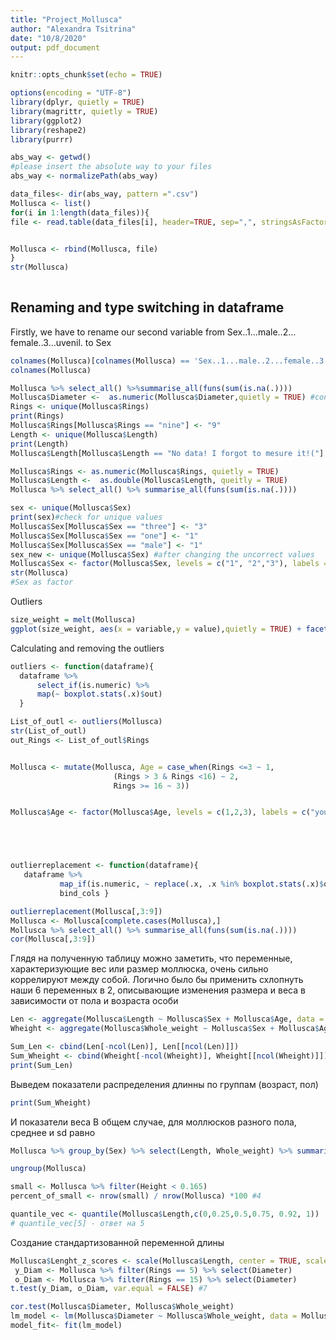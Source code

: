 ```yaml
---
title: "Project_Mollusca"
author: "Alexandra Tsitrina"
date: "10/8/2020"
output: pdf_document
---
```


```r
knitr::opts_chunk$set(echo = TRUE)
```

```r
options(encoding = "UTF-8")
library(dplyr, quietly = TRUE)
library(magrittr, quietly = TRUE)
library(ggplot2)
library(reshape2)
library(purrr)
```


```r
abs_way <- getwd()
#please insert the absolute way to your files
abs_way <- normalizePath(abs_way)

data_files<- dir(abs_way, pattern =".csv")
Mollusca <- list()
for(i in 1:length(data_files)){
file <- read.table(data_files[i], header=TRUE, sep=",", stringsAsFactors=TRUE)


Mollusca <- rbind(Mollusca, file)
}
str(Mollusca)
    
```

## Renaming and type switching in dataframe
Firstly, we have to rename our second variable from Sex..1...male..2...female..3...uvenil. to Sex


```r
colnames(Mollusca)[colnames(Mollusca) == 'Sex..1...male..2...female..3...uvenil.'] <- 'Sex'
colnames(Mollusca)

Mollusca %>% select_all() %>%summarise_all(funs(sum(is.na(.))))
Mollusca$Diameter <-  as.numeric(Mollusca$Diameter,quietly = TRUE) #convert all in numeric type
Rings <- unique(Mollusca$Rings)
print(Rings)
Mollusca$Rings[Mollusca$Rings == "nine"] <- "9"
Length <- unique(Mollusca$Length)
print(Length)
Mollusca$Length[Mollusca$Length == "No data! I forgot to mesure it!("] <- NA

Mollusca$Rings <- as.numeric(Mollusca$Rings, quietly = TRUE)
Mollusca$Length <-  as.double(Mollusca$Length, queitly = TRUE)
Mollusca %>% select_all() %>% summarise_all(funs(sum(is.na(.))))

```




```r
sex <- unique(Mollusca$Sex)
print(sex)#check for unique values
Mollusca$Sex[Mollusca$Sex == "three"] <- "3" 
Mollusca$Sex[Mollusca$Sex == "one"] <- "1"
Mollusca$Sex[Mollusca$Sex == "male"] <- "1"
sex_new <- unique(Mollusca$Sex) #after changing the uncorrect values
Mollusca$Sex <- factor(Mollusca$Sex, levels = c("1", "2","3"), labels = c("Male", "Female", "Uvenile"))
str(Mollusca)
#Sex as factor

```

Outliers

```r
size_weight = melt(Mollusca)
ggplot(size_weight, aes(x = variable,y = value),quietly = TRUE) + facet_wrap(~variable, scale="free") + geom_boxplot(aes(fill = variable), size = 1)+ labs( y = "value", x = NULL) + theme(axis.text.x = element_text(angle=0, hjust=1, vjust=0.5)) 

```
Calculating and removing the outliers

```r

outliers <- function(dataframe){
  dataframe %>%
      select_if(is.numeric) %>% 
      map(~ boxplot.stats(.x)$out)
  }

List_of_outl <- outliers(Mollusca)
str(List_of_outl)
out_Rings <- List_of_outl$Rings


Mollusca <- mutate(Mollusca, Age = case_when(Rings <=3 ~ 1,
                       (Rings > 3 & Rings <16) ~ 2,
                       Rings >= 16 ~ 3))


Mollusca$Age <- factor(Mollusca$Age, levels = c(1,2,3), labels = c("young", "middage", "old"))






```


```r
outlierreplacement <- function(dataframe){
   dataframe %>%          
           map_if(is.numeric, ~ replace(.x, .x %in% boxplot.stats(.x)$out, NA)) %>%
           bind_cols }

outlierreplacement(Mollusca[,3:9])
Mollusca <- Mollusca[complete.cases(Mollusca),]
Mollusca %>% select_all() %>% summarise_all(funs(sum(is.na(.))))
cor(Mollusca[,3:9])
``` 
Глядя на полученную таблицу можно заметить, что переменные, характеризующие вес или размер моллюска, очень сильно коррелируют между собой. Логично было бы применить схлопнуть наши 6 переменных в 2, описывающие изменения размера и веса в зависимости от пола и возраста особи


```r

Len <- aggregate(Mollusca$Length ~ Mollusca$Sex + Mollusca$Age, data = Mollusca, function(x) c (mean = mean(x),median = median(x),sd = sd(x),first_quantile = quantile(x,0.25),third_quantile = quantile(x,0.75)))
Wheight <- aggregate(Mollusca$Whole_weight ~ Mollusca$Sex + Mollusca$Age, data = Mollusca, function(x) c (mean = mean(x),median = median(x),sd = sd(x),first_quantile = quantile(x,0.25),third_quantile = quantile(x,0.75)))

Sum_Len <- cbind(Len[-ncol(Len)], Len[[ncol(Len)]])
Sum_Wheight <- cbind(Wheight[-ncol(Wheight)], Wheight[[ncol(Wheight)]])
print(Sum_Len)
```
Выведем показатели распределения длинны по группам (возраст, пол)
```r
print(Sum_Wheight)
```
И показатели веса
 В общем случае, для моллюсков разного пола, среднее и sd равно
```r
Mollusca %>% group_by(Sex) %>% select(Length, Whole_weight) %>% summarise_each(funs(mean, sd)) # 3

ungroup(Mollusca)

small <- Mollusca %>% filter(Height < 0.165)
percent_of_small <- nrow(small) / nrow(Mollusca) *100 #4

quantile_vec <- quantile(Mollusca$Length,c(0,0.25,0.5,0.75, 0.92, 1))
# quantile_vec[5] - ответ на 5

```
 Создание стандартизованной переменной длины
 
 
```r
Mollusca$Lenght_z_scores <- scale(Mollusca$Length, center = TRUE, scale = TRUE) #6
 y_Diam <- Mollusca %>% filter(Rings == 5) %>% select(Diameter)
 o_Diam <- Mollusca %>% filter(Rings == 15) %>% select(Diameter)
t.test(y_Diam, o_Diam, var.equal = FALSE) #7

cor.test(Mollusca$Diameter, Mollusca$Whole_weight)
lm_model <- lm(Mollusca$Diameter ~ Mollusca$Whole_weight, data = Mollusca)
model_fit<- fit(lm_model)
 

```
